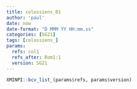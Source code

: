 ```yaml
---
title: colossiens_01
author: 'paul'
date: now
date-format: "D MMM YY HH:mm.ss"
categories: [SG21]
tags: [colossiens_]
params:
  refs: col1
  refs_after: Rom1:1
  version: SG21
---
```


```r
XMINPI::bcv_list_(params$refs, params$version)
```


